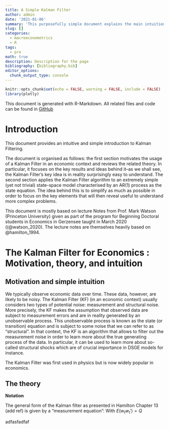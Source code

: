 ```yaml
---
title: A Simple Kalman Filter
author: admin
date: '2021-01-06'
summary: 'This purposefully simple document explains the main intuition behind Kalman filtering of measurement noise.'
slug: []
categories:
  - macroeconometrics
  - R
tags:
  - pro
math: true
description: Description for the page
bibliography: [bibliography.bib]
editor_options: 
  chunk_output_type: console
---
```



```r
knitr::opts_chunk$set(echo = FALSE, warning = FALSE, include = FALSE)
library(plotly)
```


This document is generated with R-Markdown. All related files and code can be found in [GitHub](https://github.com/bbcon/ASimpleKalmanFilterWithR)

# Introduction

This document provides an intuitive and simple introduction to Kalman Filtering. 

The document is organised as follows: the first section motivates the usage of a Kalman Filter in an economic context and reviews the related theory. In particular, it focuses on the key results and ideas behind it--as we shall see, the Kalman Filter's key idea is in reality surprisingly easy to understand. The second section applies the Kalman Filter algorithm to an extremely simple (yet not trivial) state-space model characterised by an AR(1) process as the state equation. The idea behind this is to simplify as much as possible in order to focus on the key elements that will then reveal useful to understand more complex problems. 


This document is mostly based on lecture Notes from Prof. Mark Watson (Princeton University) given as part of the program for Beginning Doctoral students in Economics in Gerzensee taught in March 2020 ((@watson_2020). The lecture notes are themselves heavily based on @hamilton_1994.






# The Kalman Filter for Economics : Motivation, theory, and intuition

## Motivation and simple intuition

We typically observe economic data over time. These data, however, are likely to be noisy. The Kalman Filter (KF) (in an economic context) usually considers two types of potential noise: measurement and structural noise. More precisely, the KF makes the assumption that observed data are subject to measurement errors and are in reality generated by an unobservable process. This unobservable process is known as the state (or transition) equation and is subject to some noise that we can refer to as "structural". In that context, the KF is an algorithm that allows to filter out the measurement noise in order to learn more about the true generating process of the data. In particular, it can be used to learn more about so-called structural shocks which are of crucial importance in DSGE models for instance.

The Kalman Filter was first used in physics but is now widely popular in economics.

## The theory

 **Notation**

The general form of the Kalman filter as presented in Hamilton Chapter 13 (add ref) is given by a "measurement equation":
\begin{align*}
y_t = A'x_t + H'\xi_t + w_t 
\end{align*}
With $E(w_tw_t')=Q$



adfasfadfaf